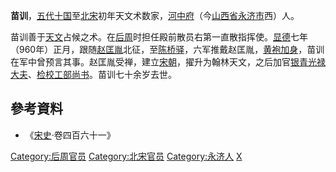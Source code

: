 '''苗训'''，[[五代十国|五代十国]]至[[北宋|北宋]]初年天文术数家，[[河中府|河中府]]（今[[山西省|山西省]][[永济市|永济市]]西）人。

苗训善于[[天文|天文]]占候之术。在[[后周|后周]]时担任殿前散员右第一直散指挥使。[[显德|显德]]七年（960年）正月，跟随[[赵匡胤|赵匡胤]]北征，至[[陈桥驿|陈桥驿]]，六军推戴赵匡胤，[[黄袍加身|黄袍加身]]，苗训在军中曾预言其事。赵匡胤受禅，建立[[宋朝|宋朝]]，擢升为翰林天文，之后加官[[银青光禄大夫|银青光禄大夫]]、[[检校|检校]][[工部尚书|工部尚书]]。苗训七十余岁去世。

== 參考資料 ==
*《[[宋史|宋史]]·卷四百六十一》

{{DEFAULTSORT:M}}

[[Category:后周官员|Category:后周官员]]
[[Category:北宋官员|Category:北宋官员]]
[[Category:永济人|Category:永济人]]
[[Category:苗姓|X]]